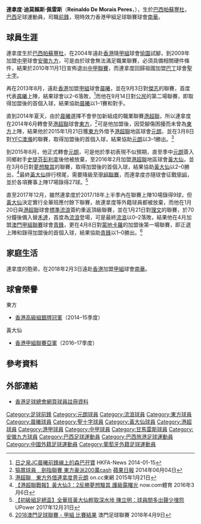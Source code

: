{{Infobox football biography
| name        = 連拿度 <br> Reinaldo Gaúcho
| image       = Reinaldo de Morais Peres.jpg
| fullname    = Reinaldo De Morais Peres
| nickname    = 
| birth_date  = {{Birth date and age|1980|10|22|}}
| birth_place = [[巴西|巴西]]，[[帕蘇豐杜|帕蘇豐杜]]
| height      = {{height|m=1.91}}
| position    = [[前鋒_(足球)|前鋒]]
| currentclub = [[南華足球隊|南華]]
| clubnumber  = 15
| youthyears  =
| youthclubs  = 
| years1 = 1999–2003
| clubs1 = {{link-en|帕蘇豐杜體育會|Esporte Clube Passo Fundo|帕蘇豐杜}}
| caps1  = 
| goals1 = 
| years2 = 2000–2001
| clubs2 = → [[維多利亞體育會|甘馬雷斯]] 
| caps2  = 
| goals2 = 
| years3 = 2002
| clubs3 = → {{link-en|南卡希亞斯體育會|Sociedade Esportiva e Recreativa Caxias do Sul|南卡希亞斯}} 
| caps3  = 
| goals3 = 
| years4 = 2003
| clubs4 = → [[辛達卡拉體育會|辛達卡拉]] 
| caps4  = 
| goals4 = 
| years5 = 2004–2005
| clubs5 = {{link-en|佩德拉足球會|Pedrabranca Futebol Clube|佩德拉}}
| caps5  = 
| goals5 = 
| years6 = 2005
| clubs6 = → {{link-en|帕蘇豐杜體育會|Esporte Clube Passo Fundo|帕蘇豐杜}} 
| caps6  = 
| goals6 = 
| years7 = 2006
| clubs7 = {{link-en|帕蘇豐杜體育會|Esporte Clube Passo Fundo|帕蘇豐杜}} 
| caps7  = 
| goals7 = 
| years8 = 2007
| clubs8 = {{link-en|甘美奧體育會|Grêmio Esportivo Brasil|甘美奧}}
| caps8  = 
| goals8 = 
| years9 = 2008
| clubs9 = {{link-en|國際足球會|Esporte Clube Internacional|國際體育會}}
| caps9  = 
| goals9 =
| years10 = 2009–2010
| clubs10 = [[安徽九方足球俱樂部|安徽九方]]
| caps10  = 
| goals10 =
| years11 = 2011
| clubs11 = [[聖十字足球會|聖十字]]
| caps11  =
| goals11 =
| years12 = 2012–2013
| clubs12 = {{link-en|伊塔巴亞納足球會|Associação Olímpica de Itabaiana|伊塔巴亞納}}
| caps12  = 
| goals12 =
| years13 = 2013–2014
| clubs13 = [[晨曦體育會|晨曦]]
| caps13  = 17
| goals13 = 6
| years14 = 2014–2015
| clubs14 = [[東方足球隊|東方]]
| caps14  = 0
| goals14 = 0
| years15 = 2015
| clubs15 = → [[元朗足球會|元朗]] 
| caps15  = 7
| goals15 = 2
| years16 = 2015
| clubs16 = [[元朗足球會|元朗]]
| caps16  = 3
| goals16 = 0
| years17 = 2016–2017
| clubs17 = [[黃大仙區康樂體育會|黃大仙]]
| caps17  = 28
| goals17 = 26
| years18 = 2018
| clubs18 = [[香港流浪足球會|標準流浪]]
| caps18  = 1
| goals18 = 0
| years19 = 2018
| clubs19 = [[澳門甲組足球聯賽|青鋒]]
| caps19  = 1
| goals19 = 1
| years20 = 2018–2019
| clubs20 = [[淦源|淦源]]
| caps20  = 16
| goals20 = 7
| years21 = 2019–2020
| clubs21 = [[黃大仙區康樂體育會足球隊|黃大仙]]
| caps21  = 9
| goals21 = 3
| years22 = 2021-
| clubs22=  [[南華足球隊|南華]]
| caps22= 0
| goals22= 0
| nationalyears1 = 
| nationalteam1  =
| nationalcaps1  = 
| nationalgoals1 = 
| pcupdate = 9 April 2018
| ntupdate = 23 April 2016
}}

'''連拿度·迪莫賴斯·佩雷斯'''（'''Reinaldo De Morais Peres'''，{{bd|1980年|10月22日}}），生於[[巴西|巴西]][[帕蘇豐杜|帕蘇豐杜]]，[[巴西|巴西]]足球運動員，司職[[前鋒_(足球)|前鋒]]，現時效力香港甲組足球聯賽球會[[南華足球隊|南華]]。

==球員生涯==
連拿度生於[[巴西|巴西]][[帕蘇豐杜|帕蘇豐杜]]，在2004年遠赴[[香港|香港]]隨[[香港甲組足球聯賽|甲組]]球會[[愉園體育會|愉園]]試腳，到2009年加盟[[中國足球協會甲級聯賽|中甲]]球會[[安徽九方足球俱樂部|安徽九方]]，可是由於球會無法滿足職業聯賽，必須具備相關硬件條件，結果於2010年11月1日宣佈退出[[中國足球協會甲級聯賽|中甲聯賽]]，而連拿度回歸祖國加盟[[巴西足球丁級聯賽|巴丁]]球會[[聖十字足球會|聖十字]]。

再在2013年8月，遠赴[[香港|香港]]加盟[[香港甲組足球聯賽|甲組]]球會[[晨曦體育會|晨曦]]，並在9月3日對[[傑志體育會|傑志]]的聯賽，首度代表[[晨曦體育會|晨曦]]上陣，結果球會以2–6落敗，<ref>[https://www.hkfa.com/news_details/11405 日之泉JC晨曦前鋒線上的森巴孖寶] {{Wayback|url=https://www.hkfa.com/news_details/11405 |date=20160815141000 }} HKFA-News 2014-01-15</ref>而他在9月14日對[[公民足球隊|公民]]的第二場聯賽，即取得加盟後的首個入球，結果協助[[晨曦體育會|晨曦]]以1–1賽和對手。

直到2014年夏天，由於[[晨曦體育會|晨曦]]選擇不會參加新組成的職業聯賽[[港超聯|港超聯]]，所以連拿度在2014年6月轉會至[[港超聯|港超聯]]球會[[東方足球隊|東方]]，<ref>[http://hk.apple.nextmedia.com/sports/art/20140604/18743951 犒賞球員　劍指聯賽 東方豪派200萬cash] {{Wayback|url=http://hk.apple.nextmedia.com/sports/art/20140604/18743951 |date=20160817080822 }} [[蘋果日報|蘋果日報]] 2014年06月04日</ref>可是他加盟後，因受腳傷困擾而未曾為[[東方足球隊|東方]]上陣，結果他於2015年1月21日獲[[東方足球隊|東方]]外借予[[港超聯|港超聯]]地區球會[[元朗足球會|元朗]]，並在3月8日對[[YFC澳滌|YFC澳滌]]的聯賽，取得加盟後的首個入球，結果協助[[元朗足球會|元朗]]以3–1勝出。<ref>[http://hk.on.cc/hk/bkn/cnt/sport/20150121/bkn-20150121153853032-0121_00882_001.html 港超聯　東方外借連拿度畀元朗] {{Wayback|url=http://hk.on.cc/hk/bkn/cnt/sport/20150121/bkn-20150121153853032-0121_00882_001.html |date=20191203180205 }} on.cc東網 2015年1月21日</ref>

到2015年6月，他正式轉會[[元朗足球會|元朗]]，可是他於季初表現不似預期，直至季中[[元朗足球會|元朗]]簽入同鄉射手[[史提芬彭利拿|史提芬彭利拿]]後他被放棄，至2016年2月加盟[[港超聯|港超聯]]地區球會[[黃大仙區康樂體育會|黃大仙]]，並在3月6日對[[夢想駿其|夢想駿其]]的聯賽，取得加盟後的首個入球，結果協助[[黃大仙區康樂體育會|黃大仙]]以2–0勝出，<ref>[http://news.now.com/home/sports/player?newsId=sp14568847510 【港超聯戰報】黃大仙3：2反勝夢想駿其 護級露曙光] {{Wayback|url=http://news.now.com/home/sports/player?newsId=sp14568847510 |date=20160918072613 }} now.com體育 2016年3月6日</ref>最終[[黃大仙區康樂體育會|黃大仙]]排行榜尾，需要降級至[[香港甲組聯賽|甲組聯賽]]，而連拿度亦隨球會征戰[[香港甲組聯賽|甲組]]，並於各項賽事上陣17場錄得27球。<ref>[https://www.upower.com.hk/article/141795-%E3%80%90%E5%88%9D%E7%B4%9A%E7%B5%84%E8%B6%B3%E7%B8%BD%E7%9B%83%E3%80%91%E5%85%A8%E8%8F%AF%E7%8F%AD%E9%BB%83%E5%A4%A7%E4%BB%99%E8%BC%95%E5%8F%96%E6%B7%B1%E6%B0%B4%E5%9F%97-%E9%99%B3%E7%AB%8B%E6%98%8E 【初級組足總盃】全華班黃大仙輕取深水埗 陳立明：球員間多出聲少埋怨] {{Wayback|url=https://www.upower.com.hk/article/141795-%E3%80%90%E5%88%9D%E7%B4%9A%E7%B5%84%E8%B6%B3%E7%B8%BD%E7%9B%83%E3%80%91%E5%85%A8%E8%8F%AF%E7%8F%AD%E9%BB%83%E5%A4%A7%E4%BB%99%E8%BC%95%E5%8F%96%E6%B7%B1%E6%B0%B4%E5%9F%97-%E9%99%B3%E7%AB%8B%E6%98%8E |date=20190901022436 }} UPower 2017年12月31日</ref>

直至2017年12月，雖然連拿度於2017/18年上半季內在聯賽上陣10場錄得9球，但[[黃大仙區康樂體育會|黃大仙]]決定實行全華班應付餘下聯賽，故連拿度等外籍球員都被放棄，而他在1月20日與[[港超聯|港超聯]]球會[[香港流浪足球會|標準流浪]]簽約重返頂級聯賽，並在1月21日對[[理文足球會|理文]]的聯賽，於70分鐘後備入替[[禾達·華斯|禾達]]，首度為[[香港流浪足球會|流浪]]登場，可是最終[[香港流浪足球會|流浪]]以0–2落敗，結果他在4月加盟[[澳門甲組足球聯賽|澳門甲組聯賽]]球會[[澳門甲組足球聯賽|青鋒]]，更在4月8日對[[蒙地卡羅體育會|蒙地卡羅]]的加盟後第一場聯賽，即正選上陣和錄得加盟後的首個入球，結果協助[[澳門甲組足球聯賽|青鋒]]以1–0勝出。<ref>[http://macaufa.com/pdf/2018/Match_info/League/result/First/40.pdf 2018澳門足球聯賽 - 甲組 比賽結果] {{Wayback|url=http://macaufa.com/pdf/2018/Match_info/League/result/First/40.pdf |date=20180409171734 }} 澳門足球聯賽 2018年4月9日</ref>

==家庭生活==
連拿度的胞弟{{link-en|里奧·佩雷斯|Leonardo Peres|里奧}}，在2018年2月3日遠赴[[香港|香港]]加盟[[香港甲組聯賽|甲組]]球會[[南華足球隊|南華]]。

==球會榮譽==
;東方
* [[2014–15年香港高級組銀牌|香港高級組銀牌冠軍]]（2014–15季度）
;黃大仙
* [[2016–17年香港甲組聯賽|香港甲組聯賽亞軍]]（2016–17季度）

==參考資料==
{{Reflist}}

==外部連結==
* [https://www.hkfa.com/ch/club/54/detail?player=12612 香港足球總會網頁球員註冊資料] {{Wayback|url=https://www.hkfa.com/ch/club/54/detail?player=12612 |date=20210124080521 }}

{{DEFAULTSORT:Reinaldo De Morais Peres}} 
[[Category:足球前鋒|Category:足球前鋒]]
[[Category:元朗球員|Category:元朗球員]]
[[Category:流浪球員|Category:流浪球員]]
[[Category:東方球員|Category:東方球員]]
[[Category:晨曦球員|Category:晨曦球員]]
[[Category:聖十字球員|Category:聖十字球員]]
[[Category:黃大仙球員|Category:黃大仙球員]]
[[Category:港超球員|Category:港超球員]]
[[Category:港甲球員|Category:港甲球員]]
[[Category:中甲球員|Category:中甲球員]]
[[Category:甘馬雷斯球員|Category:甘馬雷斯球員]]
[[Category:安徽九方球員|Category:安徽九方球員]]
[[Category:巴西足球運動員|Category:巴西足球運動員]]
[[Category:巴西旅港足球運動員|Category:巴西旅港足球運動員]]
[[Category:中國外籍足球運動員|Category:中國外籍足球運動員]]
[[Category:葡萄牙外籍足球運動員|Category:葡萄牙外籍足球運動員]]